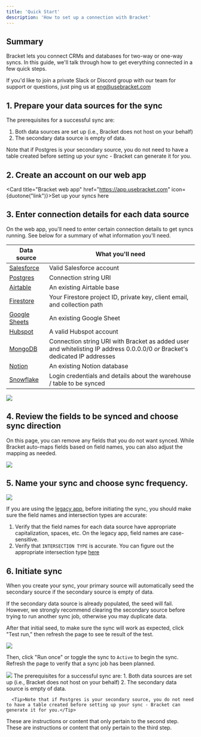 ```yaml
---
title: 'Quick Start'
description: 'How to set up a connection with Bracket'
---
```

## Summary

Bracket lets you connect CRMs and databases for two-way or one-way syncs. In this guide, we'll talk through how to get everything connected in a few quick steps.

<Info>If you'd like to join a private Slack or Discord group with our team for support or questions, just ping us at eng@usebracket.com</Info>

## 1. Prepare your data sources for the sync

The prerequisites for a successful sync are:
1. Both data sources are set up (i.e., Bracket does not host on your behalf)
2. The secondary data source is empty of data.

<Tip>Note that if Postgres is your secondary source, you do not need to have a table created before setting up your sync - Bracket can generate it for you.</Tip>

## 2. Create an account on our web app

<Card title="Bracket web app" href="https://app.usebracket.com" icon={duotone("link")}>Set up your syncs here</Card>

## 3. Enter connection details for each data source

On the web app, you'll need to enter certain connection details to get syncs running. See below for a summary of what information you'll need.

| Data source                                  | What you'll need                                                                                                                  |
| --------------------------------      | --------------------------------------------------------------------------------------------------------------------------------- |
| [Salesforce](/connecting/salesforce_connecting)    | Valid Salesforce account                                                                                                          |
| [Postgres](/connecting/postgres_connecting)      | Connection string URI                                                                                                             |
| [Airtable](/connecting/airtable_connecting)      | An existing Airtable base                                                                                                |
| [Firestore](/connecting/firebase_connecting)      | Your Firestore project ID, private key, client email, and collection path                                                                                                |
| [Google Sheets](/connecting/gsheets_connecting)  | An existing Google Sheet                                                                     |
| [Hubspot](/connecting/hubspot_connecting)          | A valid Hubspot account                                                                 |
| [MongoDB](/connecting/mongodb_connecting)          | Connection string URI with Bracket as added user and whitelisting IP address 0.0.0.0/0 _or_ Bracket's dedicated IP addresses      |
| [Notion](/connecting/notion_connecting)          | An existing Notion database                                                                 |
| [Snowflake](/connecting/snowflake_connecting)      | Login credentials and details about the warehouse / table to be synced                                                            |

<Example>
  <img class="rounded-md w-full" src="/img/onboarding_choose_primary_source.gif" />
</Example>

## 4. Review the fields to be synced and choose sync direction

On this page, you can remove any fields that you do not want synced. While Bracket auto-maps fields based on field names, you can also adjust the mapping as needed.

<Example>
  <img class="rounded-md w-full" src="/img/onboarding_field_mapping.gif" />
</Example>

## 5. Name your sync and choose sync frequency.

<Example>
  <img class="rounded-md w-full" src="/img/onboarding_name_sync.gif" />
</Example>

If you are using the [legacy app](https://legacy.app.usebracket.com/), before initiating the sync, you should make sure the field names and intersection types are accurate:
1. Verify that the field names for each data source have appropriate capitalization, spaces, etc. On the legacy app, field names are case-sensitive.
2. Verify that `INTERSECTION TYPE` is accurate. You can figure out the appropriate intersection type [here](https://docs.google.com/spreadsheets/d/1J9_1I608ARf06TohXeauN9tA477pUxLOvfTHuIOFa-0/edit?usp=sharing)

## 6. Initiate sync

When you create your sync, your primary source will automatically seed the secondary source if the secondary source is empty of data.

<Warning>If the secondary data source is already populated, the seed will fail. However, we strongly recommend clearing the secondary source before trying to run another sync job, otherwise you may duplicate data.</Warning>


After that initial seed, to make sure the sync will work as expected, click "Test run," then refresh the page to see te result of the test.

<Example>
  <img class="rounded-md w-full" src="/img/starting_test_run.gif" />
</Example>

Then, click "Run once" or toggle the sync to `Active` to begin the sync. Refresh the page to verify that a sync job has been planned.

<Example>
  <img class="rounded-md w-full" src="/img/starting_sfdc_sync.gif" />
</Example>



<Steps>
  <Step title="First Step">
    The prerequisites for a successful sync are:
      1. Both data sources are set up (i.e., Bracket does not host on your behalf)
      2. The secondary data source is empty of data.

      <Tip>Note that if Postgres is your secondary source, you do not need to have a table created before setting up your sync - Bracket can generate it for you.</Tip>
  
  </Step>
  <Step title="Second Step">
    These are instructions or content that only pertain to the second step.
  </Step>
  <Step title="Third Step">
    These are instructions or content that only pertain to the third step.
  </Step>
</Steps>
